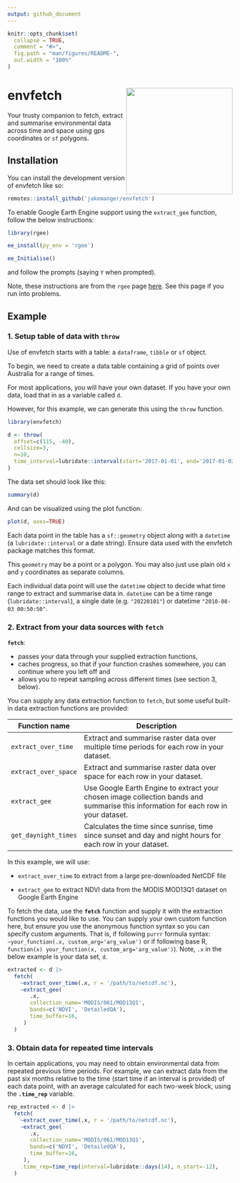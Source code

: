 ```yaml
---
output: github_document
---
```


<!-- README.md is generated from README.Rmd. Please edit that file -->

```r
knitr::opts_chunk$set(
  collapse = TRUE,
  comment = "#>",
  fig.path = "man/figures/README-",
  out.width = "100%"
)
```

# envfetch <a href="https://github.com/jakemanger/envfetch"><img src="man/figures/logo.png" align="right" height="238"/></a>

<!-- badges: start -->

<!-- badges: end -->

Your trusty companion to fetch, extract and summarise environmental data across time and space using gps coordinates or `sf` polygons.

## Installation

You can install the development version of envfetch like so:

``` r
remotes::install_github('jakemanger/envfetch')
```

To enable Google Earth Engine support using the `extract_gee` function, follow the below instructions:

``` r
library(rgee)

ee_install(py_env = 'rgee')

ee_Initialise()
```

and follow the prompts (saying `Y` when prompted).

Note, these instructions are from the `rgee` page [here](https://cran.r-project.org/web/packages/rgee/vignettes/rgee01.html). See this page if you run into problems.

## Example

### 1. Setup table of data with `throw`

Use of envfetch starts with a table: a `dataframe`, `tibble` or `sf` object.

To begin, we need to create a data table containing a grid of points over Australia for a range of times.

For most applications, you will have your own dataset. If you have your own data, load that in as a variable called `d`.

However, for this example, we can generate this using the `throw` function.

```r
library(envfetch)

d <- throw(
  offset=c(115, -40),
  cellsize=3,
  n=10,
  time_interval=lubridate::interval(start='2017-01-01', end='2017-01-02'),
)
```

The data set should look like this:

```r
summary(d)
```

And can be visualized using the plot function:

```r
plot(d, axes=TRUE)
```

Each data point in the table has a `sf::geometry` object along with a `datetime` (a `lubridate::interval` or a date string). Ensure data used with the envfetch package matches this format.

This `geometry` may be a point or a polygon. You may also just use plain old `x` and `y` coordinates as separate columns.

Each individual data point will use the `datetime` object to decide what time range to extract and summarise data in. `datetime` can be a time range (`lubridate::interval`), a single date (e.g. `"20220101"`) or datetime `"2010-08-03 00:50:50"`.

### 2. Extract from your data sources with `fetch`

**`fetch`**:

-   passes your data through your supplied extraction functions,
-   caches progress, so that if your function crashes somewhere, you can continue where you left off and
-   allows you to repeat sampling across different times (see section 3, below).

You can supply any data extraction function to `fetch`, but some useful built-in data extraction functions are provided:

| Function name        | Description                                                                                                                        |
|----------------------|------------------------------------------------------------------------------------------------------------------------------------|
| `extract_over_time`  | Extract and summarise raster data over multiple time periods for each row in your dataset.                                         |
| `extract_over_space` | Extract and summarise raster data over space for each row in your dataset.                                                         |
| `extract_gee`        | Use Google Earth Engine to extract your chosen image collection bands and summarise this information for each row in your dataset. |
| `get_daynight_times` | Calculates the time since sunrise, time since sunset and day and night hours for each row in your dataset.                         |

In this example, we will use:

-   `extract_over_time` to extract from a large pre-downloaded NetCDF file

-   `extract_gee` to extract NDVI data from the MODIS MOD13Q1 dataset on Google Earth Engine

To fetch the data, use the **`fetch`** function and supply it with the extraction functions you would like to use. You can supply your own custom function here, but ensure you use the anonymous function syntax so you can specify custom arguments. That is, if following `purrr` formula syntax: `~your_function(.x, custom_arg='arg_value')` or if following base R, `function(x) your_function(x, custom_arg='arg_value')`). Note, `.x` in the below example is your data set, `d`.

```r
extracted <- d |>
  fetch(
    ~extract_over_time(.x, r = '/path/to/netcdf.nc'),
    ~extract_gee(
       .x,
       collection_name='MODIS/061/MOD13Q1',
       bands=c('NDVI', 'DetailedQA'),
       time_buffer=16,
     )
  )
```

### 3. Obtain data for repeated time intervals

In certain applications, you may need to obtain environmental data from repeated previous time periods. For example, we can extract data from the past six months relative to the time (start time if an interval is provided) of each data point, with an average calculated for each two-week block, using the **`.time_rep`** variable.

```r
rep_extracted <- d |>
  fetch(
    ~extract_over_time(.x, r = '/path/to/netcdf.nc'),
    ~extract_gee(
       .x,
       collection_name='MODIS/061/MOD13Q1',
       bands=c('NDVI', 'DetailedQA'),
       time_buffer=16,
     ),
    .time_rep=time_rep(interval=lubridate::days(14), n_start=-12),
  )
```
